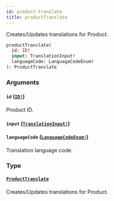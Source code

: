 ```yaml
---
id: product-translate
title: productTranslate
---
```


Creates/Updates translations for Product.

```graphql
productTranslate(
  id: ID!
  input: TranslationInput!
  languageCode: LanguageCodeEnum!
): ProductTranslate

```

### Arguments

#### `id` ([`ID!`](/developer/api-reference/scalars/id.mdx))

Product ID.

#### `input` ([`TranslationInput!`](/developer/api-reference/inputs/translation-input.mdx))

#### `languageCode` ([`LanguageCodeEnum!`](/developer/api-reference/enums/language-code-enum.mdx))

Translation language code.

### Type

#### [`ProductTranslate`](/developer/api-reference/objects/product-translate.mdx)

Creates/Updates translations for Product.
